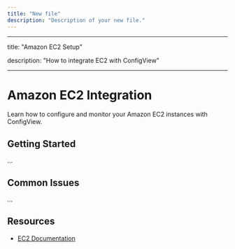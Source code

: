 ```yaml
---
title: "New file"
description: "Description of your new file."
---
```


---

title: "Amazon EC2 Setup"

description: "How to integrate EC2 with ConfigView"

---

# Amazon EC2 Integration

Learn how to configure and monitor your Amazon EC2 instances with ConfigView.

## Getting Started

...

## Common Issues

...

## Resources

- [EC2 Documentation](https://docs.aws.amazon.com/ec2/)